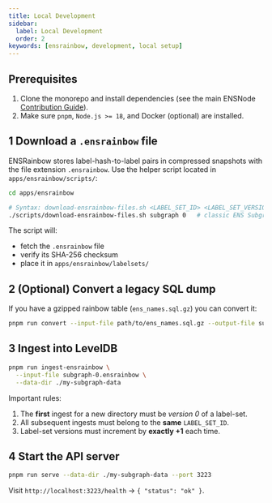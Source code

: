 ```yaml
---
title: Local Development
sidebar:
  label: Local Development
  order: 2
keywords: [ensrainbow, development, local setup]
---
```



## Prerequisites

1. Clone the monorepo and install dependencies (see the main ENSNode [Contribution Guide](/docs/contributing/)).
2. Make sure `pnpm`, `Node.js >= 18`, and Docker (optional) are installed.

## 1  Download a `.ensrainbow` file

ENSRainbow stores label-hash-to-label pairs in compressed snapshots with the file extension `.ensrainbow`.
Use the helper script located in `apps/ensrainbow/scripts/`:

```bash title="Download .ensrainbow files"
cd apps/ensrainbow

# Syntax: download-ensrainbow-files.sh <LABEL_SET_ID> <LABEL_SET_VERSION>
./scripts/download-ensrainbow-files.sh subgraph 0   # classic ENS Subgraph dataset, version 0
```

The script will:
* fetch the `.ensrainbow` file
* verify its SHA-256 checksum
* place it in `apps/ensrainbow/labelsets/`

## 2  (Optional) Convert a legacy SQL dump

If you have a gzipped rainbow table (`ens_names.sql.gz`) you can convert it:

```bash title="Convert legacy SQL data"
pnpm run convert --input-file path/to/ens_names.sql.gz --output-file subgraph-0.ensrainbow
```

## 3  Ingest into LevelDB

```bash title="Ingest data into LevelDB"
pnpm run ingest-ensrainbow \
  --input-file subgraph-0.ensrainbow \
  --data-dir ./my-subgraph-data
```

Important rules:
1. The **first** ingest for a new directory must be *version 0* of a label-set.
2. All subsequent ingests must belong to the **same** `LABEL_SET_ID`.
3. Label-set versions must increment by **exactly +1** each time.

## 4  Start the API server

```bash title="Start the API server"
pnpm run serve --data-dir ./my-subgraph-data --port 3223
```
Visit `http://localhost:3223/health` → `{ "status": "ok" }`.

<LinkCard title="CLI Reference" href="/ensrainbow/contributing/cli-reference" /> 
